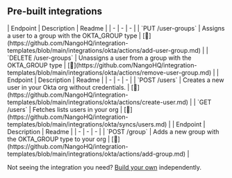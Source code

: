 
## Pre-built integrations

<AccordionGroup>


<Accordion title="User Groups">
| Endpoint | Description | Readme |
| - | - | - |
| `PUT /user-groups` | Assigns a user to a group with the OKTA_GROUP type | [🔗](https://github.com/NangoHQ/integration-templates/blob/main/integrations/okta/actions/add-user-group.md) |
| `DELETE /user-groups` | Unassigns a user from a group with the OKTA_GROUP type | [🔗](https://github.com/NangoHQ/integration-templates/blob/main/integrations/okta/actions/remove-user-group.md) |
</Accordion>


<Accordion title="Users">
| Endpoint | Description | Readme |
| - | - | - |
| `POST /users` | Creates a new user in your Okta org without credentials. | [🔗](https://github.com/NangoHQ/integration-templates/blob/main/integrations/okta/actions/create-user.md) |
| `GET /users` | Fetches lists users in your org | [🔗](https://github.com/NangoHQ/integration-templates/blob/main/integrations/okta/syncs/users.md) |
</Accordion>


<Accordion title="Others">
| Endpoint | Description | Readme |
| - | - | - |
| `POST /group` | Adds a new group with the OKTA_GROUP type to your org | [🔗](https://github.com/NangoHQ/integration-templates/blob/main/integrations/okta/actions/add-group.md) |
</Accordion>

</AccordionGroup>

<Tip>Not seeing the integration you need? [Build your own](https://docs.nango.dev/guides/custom-integration-builder/overview) independently.</Tip>
